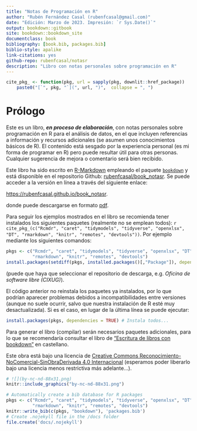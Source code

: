 ```yaml
--- 
title: "Notas de Programación en R"
author: "Rubén Fernández Casal (rubenfcasal@gmail.com)"  
date: "Edición: Marzo de 2023. Impresión: `r Sys.Date()`"
output: bookdown::gitbook
site: bookdown::bookdown_site
documentclass: book
bibliography: [book.bib, packages.bib]
biblio-style: apalike
link-citations: yes
github-repo: rubenfcasal/notasr
description: "Libro con notas personales sobre programación en R"
---
```


```r
cite_pkg_ <- function(pkg, url = sapply(pkg, downlit::href_package))
    paste0("[`", pkg, "`](", url, ")",  collapse = ", ")
```

# Prólogo {-}

Este es un libro, ***en proceso de elaboración***,  con notas personales sobre programación en R para el análisis de datos, en el que incluyen referencias a información y recursos adicionales (se asumen unos conocimientos básicos de R). 
El contenido está sesgado por la experiencia personal (es mi forma de programar en R) pero puede resultar útil para otras personas.
Cualquier sugerencia de mejora o comentario será bien recibido.

<!-- Envíame un correo si lo usas... -->

Este libro ha sido escrito en [R-Markdown](http://rmarkdown.rstudio.com) empleando el paquete [`bookdown`](https://bookdown.org/yihui/bookdown/)  y está disponible en el repositorio Github: [rubenfcasal/book_notasr](https://github.com/rubenfcasal/book_notasr). 
Se puede acceder a la versión en línea a través del siguiente enlace:

<https://rubenfcasal.github.io/book_notasr>.

donde puede descargarse en formato [pdf](https://rubenfcasal.github.io/book_notasr/Notas_R.pdf).

Para seguir los ejemplos mostrados en el libro se recomienda tener instalados los siguientes paquetes (realmente no se emplean todos):
`r cite_pkg_(c("Rcmdr", "caret", "tidymodels", "tidyverse", "openxlsx", "DT", "rmarkdown", "knitr", "remotes", "devtools"))`.
Por ejemplo mediante los siguientes comandos:
```r
pkgs <- c("Rcmdr", "caret", "tidymodels", "tidyverse", "openxlsx", "DT", 
          "rmarkdown", "knitr", "remotes", "devtools")
install.packages(setdiff(pkgs, installed.packages()[,"Package"]), dependencies = TRUE)
```
(puede que haya que seleccionar el repositorio de descarga, e.g. *Oficina de software libre (CIXUG)*).

El código anterior no reinstala los paquetes ya instalados, por lo que podrían aparecer problemas debidos a incompatibilidades entre versiones (aunque no suele ocurrir, salvo que nuestra instalación de R esté muy desactualizada). 
Si es el caso, en lugar de la última línea se puede ejecutar: 
```r
install.packages(pkgs, dependencies = TRUE) # Instala todos...
```

Para generar el libro (compilar) serán necesarios paquetes adicionales, 
para lo que se recomendaría consultar el libro de ["Escritura de libros con bookdown" ](https://rubenfcasal.github.io/bookdown_intro) en castellano.

Este obra está bajo una licencia de [Creative Commons Reconocimiento-NoComercial-SinObraDerivada 4.0 Internacional ](https://creativecommons.org/licenses/by-nc-nd/4.0/deed.es_ES) 
(esperamos poder liberarlo bajo una licencia menos restrictiva más adelante...).

```r
# ![](by-nc-nd-88x31.png)
knitr::include_graphics("by-nc-nd-88x31.png")
```


```r
# Automatically create a bib database for R packages
pkgs <- c("Rcmdr", "caret", "tidymodels", "tidyverse", "openxlsx", "DT", 
          "rmarkdown", "knitr", "remotes", "devtools")
knitr::write_bib(c(pkgs, "bookdown"), 'packages.bib')
# Create .nojekyll file in the /docs folder
file.create('docs/.nojekyll')
```
